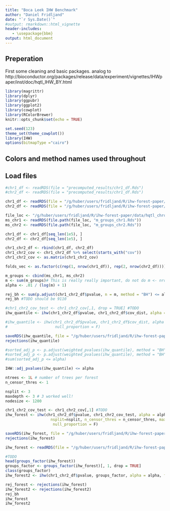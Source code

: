 ```yaml
---
title: "Boca Leek IHW Benchmark"
author: "Daniel Fridljand"
date: "`r Sys.Date()`"
#output: rmarkdown::html_vignette
header-includes:
   - \usepackage{bbm}
output: html_document
---
```


## Preperation
First some cleaning and basic packages.
analog to http://bioconductor.org/packages/release/data/experiment/vignettes/IHWpaper/inst/doc/hqtl_IHW_BY.html 
```r
library(magrittr)
library(dplyr)
library(ggpubr)
library(ggplot2)
library(cowplot)
library(RColorBrewer)
knitr::opts_chunk$set(echo = TRUE)

set.seed(123)
theme_set(theme_cowplot())
library(IHW)
options(bitmapType ="cairo")
```

## Colors and method names used throughout 


## Load files

```r
#chr1_df <- readRDS(file = "precomputed_results/chr1_df.Rds")
#chr2_df <- readRDS(file = "precomputed_results/chr1_df.Rds")

chr1_df <- readRDS(file = "/g/huber/users/fridljand/R/ihw-forest-paper/precomputed_results/chr1_df.Rds")
chr2_df <- readRDS(file = "/g/huber/users/fridljand/R/ihw-forest-paper/precomputed_results/chr1_df.Rds")

file_loc <- "/g/huber/users/fridljand/R/ihw-forest-paper/data/hqtl_chrom1_chrom2/"
ms_chr1 <- readRDS(file.path(file_loc, "m_groups_chr1.Rds"))
ms_chr2 <- readRDS(file.path(file_loc, "m_groups_chr2.Rds"))
```

```r
chr1_df <- chr1_df[seq_len(1e5), ]
chr2_df <- chr2_df[seq_len(1e5), ]
```

```r
chr1_chr2_df <- rbind(chr1_df, chr2_df)
chr1_chr2_cov <- chr1_chr2_df %>% select(starts_with("cov"))
chr1_chr2_cov <- as.matrix(chr1_chr2_cov)

folds_vec <- as.factor(c(rep(1, nrow(chr1_df)), rep(2, nrow(chr2_df))))

m_groups <- cbind(ms_chr1, ms_chr2)
m <- sum(m_groups)# This is really really important, do not do m <- nrow(chr1_chr2_df)
alpha <- .01 / (log(m) + 1)
```


```r
rej_bh <- sum(p.adjust(chr1_chr2_df$pvalue, n = m, method = "BH") <= alpha)
rej_bh #TODO should be 9110
```

```r
#chr1_chr2_cov_test <- chr1_chr2_cov[,1, drop = TRUE] #TODO 
ihw_quantile <- ihw(chr1_chr2_df$pvalue, chr1_chr2_df$cov_dist, alpha = alpha)

#ihw_quantile <- ihw(chr1_chr2_df$pvalue, chr1_chr2_df$cov_dist, alpha = alpha, folds = folds_vec, stratification_method = "quantiles",
#                     null_proportion = F)

saveRDS(ihw_quantile, file = "/g/huber/users/fridljand/R/ihw-forest-paper/precomputed_results/ihw_quantile.Rds")
rejections(ihw_quantile)

#sorted_adj_p <- p.adjust(weighted_pvalues(ihw_quantile), method = "BH", n = m)
#sorted_adj_p <- p.adjust(weighted_pvalues(ihw_quantile), method = "BH", n = nrow(chr1_chr2_df))
#sum(sorted_adj_p <= alpha)
```

```r
IHW::adj_pvalues(ihw_quantile) <= alpha
```

```r
ntrees <- 1L # number of trees per forest
n_censor_thres <- 1

nsplit <- 3
maxdepth <- 3 # 3 worked well!
nodesize <- 1200
```

```r
chr1_chr2_cov_test <- chr1_chr2_cov[,1] #TODO 
ihw_forest <- ihw(chr1_chr2_df$pvalue, chr1_chr2_cov_test, alpha = alpha, folds = folds_vec, stratification_method = "forest", ntrees = ntrees,
                    nsplit=nsplit, n_censor_thres = n_censor_thres, maxdepth = maxdepth, nodesize = nodesize,
                     null_proportion = F)

saveRDS(ihw_forest, file = "/g/huber/users/fridljand/R/ihw-forest-paper/precomputed_results/ihw_forest.Rds")
rejections(ihw_forest)
```


```r
ihw_forest <- readRDS(file = "/g/huber/users/fridljand/R/ihw-forest-paper/precomputed_results/ihw_forest.Rds")
```

```r
#TODO 
head(groups_factor(ihw_forest))
groups_factor <- groups_factor(ihw_forest)[, 1, drop = TRUE]
class(groups_factor)
ihw_forest2 <- ihw(chr1_chr2_df$pvalue, groups_factor, alpha = alpha, folds = folds_vec, covariate_type = "nominal")
```

```r
rej_forest <- rejections(ihw_forest)
ihw_forest2 <- rejections(ihw_forest2)
rej_bh
ihw_forest
ihw_forest2
```

